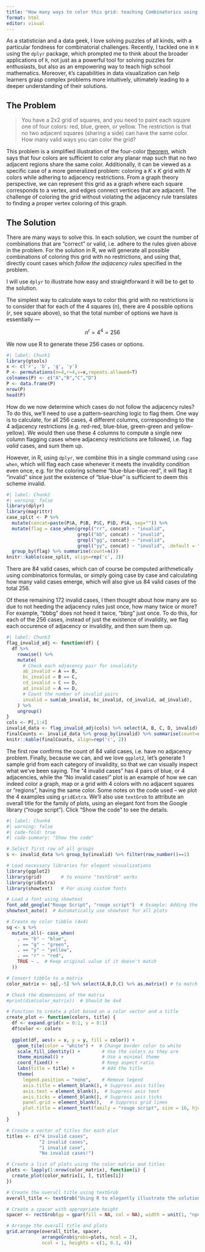 ```yaml
---
title: "How many ways to color this grid: teaching Combinatorics using R"
format: html
editor: visual
---
```


As a statistician and a data geek, I love solving puzzles of all kinds, with a particular fondness for combinatorial challenges. Recently, I tackled one in `R` using the `dplyr` package, which prompted me to think about the broader applications of `R`, not just as a powerful tool for solving puzzles for enthusiasts, but also as an empowering way to teach high school mathematics. Moreover, `R`'s capabilities in data visualization can help learners grasp complex problems more intuitively, ultimately leading to a deeper understanding of their solutions.

## The Problem

> You have a 2x2 grid of squares, and you need to paint each square one of four colors: red, blue, green, or yellow. The restriction is that no two adjacent squares (sharing a side) can have the same color. How many valid ways you can color the grid?

This problem is a simplified illustration of the four-color [theorem](https://en.wikipedia.org/wiki/Four_color_theorem), which says that four colors are sufficient to color any planar map such that no two adjacent regions share the same color. Additionally, it can be viewed as a specific case of a more generalized problem: coloring a $K$ x $K$ grid with $N$ colors while adhering to adjacency restrictions. From a graph theory perspective, we can represent this grid as a graph where each square corresponds to a vertex, and edges connect vertices that are adjacent. The challenge of coloring the grid without violating the adjacency rule translates to finding a proper vertex coloring of this graph.

## The Solution

There are many ways to solve this. In each solution, we count the number of combinations that are "correct" or valid, i.e. adhere to the rules given above in the problem. For the solution in R, we will generate all possible combinations of coloring this grid with no restrictions, and using that, directly count cases which *follow the adjacency rules* specified in the problem.

I will use `dplyr` to illustrate how easy and straightforward it will be to get to the solution.

The simplest way to calculate ways to color this grid with no restrictions is to consider that for each of the $4$ squares ($n$), there are $4$ possible options ($r$, see square above), so that the total number of options we have is essentially —

$$
n^r = 4^4 = 256
$$

We now use R to generate these $256$ cases or options.

```r
#| label: Chunk1
library(gtools)
x <- c('r', 'b', 'g', 'y')
P <- permutations(n=4,r=4,v=x,repeats.allowed=T) 
colnames(P) <- c("A","B","C","D")
P <- data.frame(P)
nrow(P)
head(P)
```

How do we now determine which cases do not follow the adjacency rules? To do this, we'll need to use a pattern-searching logic to flag them. One way is to calculate, for all $256$ cases, $4$ different columns, corresponding to the $4$ adjacency restrictions (e.g. red-red, blue-blue, green-green and yellow-yellow). We would then use these $4$ columns to compute a single new column flagging cases where adjacency restrictions are followed, i.e. flag *valid* cases, and sum them up.

However, in R, using `dplyr`, we combine this in a single command using `case when`, which will flag each case whenever it meets the invalidity condition even once, e.g. for the coloring scheme "blue-blue-blue-red", it will flag it "invalid" since just the existence of "blue-blue" is sufficient to deem this scheme invalid.

```r
#| label: Chunk2
#| warning: false
library(dplyr)
library(magrittr)
case_split <- P %>% 
  mutate(concat=paste(P$A, P$B, P$C, P$D, P$A, sep="")) %>%
  mutate(flag = case_when(grepl("rr", concat) ~ "invalid", 
                          grepl("bb", concat) ~ "invalid", 
                          grepl("gg", concat) ~ "invalid", 
                          grepl("yy", concat) ~ "invalid", .default = "valid")) %>%
  group_by(flag) %>% summarise(count=n())
knitr::kable(case_split, align=rep('c', 2))
```

There are $84$ valid cases, which can of course be computed arithmetically using combinatorics formulas, or simply going case by case and calculating how many valid cases emerge, which will also give us $84$ valid cases of the total $256$.

Of these remaining $172$ invalid cases, I then thought about how many are so due to not heeding the adjacency rules just once, how many twice or more? For example, "bbbg" does not heed it twice, "bbrg" just once. To do this, for each of the $256$ cases, instead of just the existence of invalidity, we flag each occurence of adjacency or invalidity, and then sum them up.

```r
#| label: Chunk3
flag_invalid_adj <- function(df) {
  df %>%
    rowwise() %>%
    mutate(
      # Check each adjacency pair for invalidity
      ab_invalid = A == B,
      bc_invalid = B == C,
      cd_invalid = C == D,
      ad_invalid = A == D,
      # Count the number of invalid pairs
      invalid = sum(ab_invalid, bc_invalid, cd_invalid, ad_invalid),
    ) %>%
    ungroup() 
}
cols <- P[,1:4]
invalid_data <- flag_invalid_adj(cols) %>% select(A, B, C, D, invalid)
finalCounts <- invalid_data %>% group_by(invalid) %>% summarise(count=n())
knitr::kable(finalCounts, align=rep('c', 2))
```

The first row confirms the count of $84$ valid cases, i.e. have no adjacency problem. Finally, because we can, and we love `ggplot2`, let's generate 1 sample grid from each category of invalidity, so that we can visually inspect what we've been saying. The "4 invalid cases" has 4 pairs of blue, or 4 adjacencies, while the "No invalid cases!" plot is an example of how we can indeed color a graph, map or a grid with 4 colors with no adjacent squares or "regions", having the same color. Some notes on the code used – we plot the 4 examples using `gridExtra`. We'll also use `textGrob` to attribute an overall title for the family of plots, using an elegant font from the Google library ("rouge script"). Click "Show the code" to see the details.

```r
#| label: Chunk4
#| warning: false
#| code-fold: true
#| code-summary: "Show the code"

# Select first row of all groups
s <- invalid_data %>% group_by(invalid) %>% filter(row_number()==1)

# Load necessary libraries for elegant visualizations
library(ggplot2)
library(grid)       # to ensure "textGrob" works
library(gridExtra)  
library(showtext)   # For using custom fonts

# Load a font using showtext
font_add_google("Rouge Script", "rouge script")  # Example: Adding the "Lobster" font
showtext_auto()  # Automatically use showtext for all plots

# Create my color tibble (4x4)
sq <- s %>% 
  mutate_all(~ case_when(
    . == "b" ~ "blue",
    . == "g" ~ "green",
    . == "y" ~ "yellow",
    . == "r" ~ "red",
    TRUE ~ .  # Keep original value if it doesn't match
  ))

# Convert tibble to a matrix
color_matrix <- sq[,-5] %>% select(A,B,D,C) %>% as.matrix() # to match the coloring order of ggplot2

# Check the dimensions of the matrix
#print(dim(color_matrix))  # Should be 4x4

# Function to create a plot based on a color vector and a title
create_plot <- function(colors, title) {
  df <- expand.grid(x = 0:1, y = 0:1)
  df$color <- colors
  
  ggplot(df, aes(x = x, y = y, fill = color)) +
    geom_tile(color = "white") +  # Change border color to white
    scale_fill_identity() +        # Use the colors as they are
    theme_minimal() +              # Use a minimal theme
    coord_fixed() +                # Keep aspect ratio
    labs(title = title) +          # Add the title
    theme(
      legend.position = "none",    # Remove legend
      axis.title = element_blank(), # Suppress axis titles
      axis.text = element_blank(),  # Suppress axis text
      axis.ticks = element_blank(), # Suppress axis ticks
      panel.grid = element_blank(),   # Suppress grid lines
      plot.title = element_text(family = "rouge script", size = 16, hjust = 0.5)  # Use the custom font for the title
    )
}

# Create a vector of titles for each plot
titles <- c("4 invalid cases", 
            "2 invalid cases", 
            "1 invalid case", 
            "No invalid cases!")

# Create a list of plots using the color matrix and titles
plots <- lapply(1:nrow(color_matrix), function(i) {
  create_plot(color_matrix[i, ], titles[i])
})

# Create the overall title using textGrob 
overall_title <- textGrob("Using R to elegantly illustrate the solution to a Combinatorics puzzle", gp = gpar(fontsize = 20, fontfamily = "rouge script"))

# Create a spacer with appropriate height
spacer <- rectGrob(gp = gpar(fill = NA, col = NA), width = unit(1, "npc"), height = unit(0.5, "lines"))

# Arrange the overall title and plots
grid.arrange(overall_title, spacer, 
             arrangeGrob(grobs=plots, ncol = 2), 
             ncol = 1, heights = c(1, 0.1, 4))
```

## 
